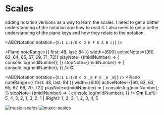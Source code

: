 

# Scales

adding notation versions as a way to learn the scales. I need to get a better understanding of the notation and how to read it. I also need to get a better understanding of the piano keys and how they relate to the notation.

<ABCNotation notation={`
X:1
L:1/8
C D E F G A B c|
`} />

<Piano
  noteRange={{ first: 48, last: 84 }}
  width={600}
  activeNotes={[60, 62, 64, 65, 67, 69, 71, 72]}
  playNote={(midiNumber) => {
    console.log(midiNumber);
  }}
  stopNote={(midiNumber) => {
    console.log(midiNumber);
  }}
/>
**C** 

<ABCNotation notation={`
X:1
L:1/8
C D _E F G _A _B|
`} />
<Piano
  noteRange={{ first: 48, last: 84 }}
  width={600}
  activeNotes={[60, 62, 63, 65, 67, 68, 70, 72]}
  playNote={(midiNumber) => {
    console.log(midiNumber);
  }}
  stopNote={(midiNumber) => {
    console.log(midiNumber);
  }}
/>
**[Cm](https://en.wikipedia.org/wiki/C_minor)** (Left): 5, 4, 3, 2, 1, 3, 2, 1 | (Right): 1, 2, 3, 1, 2, 3, 4, 5

![music-scales](/img/music-scales.jpg)
![music-scales](/img/music-scales-pentatonic.jpg)
